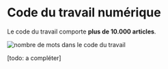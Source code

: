 

<LayoutCDTN meta={meta}>

# Code du travail numérique

Le code du travail comporte **plus de 10.000 articles**.


![nombre de mots dans le code du travail](/static/images/startups/code-du-travail-numerique/nombre-mots-code-du-travail.png)

[todo: a compléter]

</LayoutCDTN>





